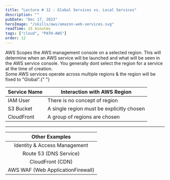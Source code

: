 ```yaml
---
title: "Lecture # 12 : Global Services vs. Local Services"
description: ""
pubDate: "Dec 17, 2023"
heroImage: "/skills/aws/amazon-web-services.svg"
readTime: 15 minutes
tags: ["cloud", "PATH-AWS"]
order: 12
---
```



<Section link="regional-service" title="Regional Service" />
AWS Scopes the AWS management console on a selected region. This will determine when
an AWS service will be launched and what will be seen in the AWS service console.
You generally dont select the region for a service at the time of creation.

<Section link="global-service" title="Global Service" />
Some AWS services operate across multiple regions & the region will be fixed to "Global".{" "}

| Service Name | Interaction with AWS Region               |
| ------------ | ----------------------------------------- |
| IAM User     | There is no concept of region             |
| S3 Bucket    | A single region must be explicitly chosen |
| CloudFront   | A group of regions are chosen             |

<hr />

|          Other Examples           |
| :-------------------------------: |
|   Identity & Access Management    |
|      Route 53 (DNS Service)       |
|         CloudFront (CDN)          |
| AWS WAF (Web ApplicationFirewall) |
